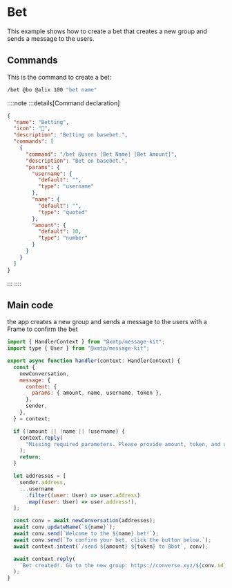 # Bet

This example shows how to create a bet that creates a new group and sends a message to the users.

## Commands

This is the command to create a bet:

```bash [cmd]
/bet @bo @alix 100 "bet name"
```

::::note
:::details[Command declaration]

```json
{
  "name": "Betting",
  "icon": "🎰",
  "description": "Betting on basebet.",
  "commands": [
    {
      "command": "/bet @users [Bet Name] [Bet Amount]",
      "description": "Bet on basebet.",
      "params": {
        "username": {
          "default": "",
          "type": "username"
        },
        "name": {
          "default": "",
          "type": "quoted"
        },
        "amount": {
          "default": 10,
          "type": "number"
        }
      }
    }
  ]
}
```

:::
::::

## Main code

the app creates a new group and sends a message to the users with a Frame to confirm the bet

```jsx [src/handler/betting.ts]
import { HandlerContext } from "@xmtp/message-kit";
import type { User } from "@xmtp/message-kit";

export async function handler(context: HandlerContext) {
  const {
    newConversation,
    message: {
      content: {
        params: { amount, name, username, token },
      },
      sender,
    },
  } = context;

  if (!amount || !name || !username) {
    context.reply(
      "Missing required parameters. Please provide amount, token, and username.",
    );
    return;
  }

  let addresses = [
    sender.address,
    ...username
      .filter((user: User) => user.address)
      .map((user: User) => user.address!),
  ];

  const conv = await newConversation(addresses);
  await conv.updateName(`${name}`);
  await conv.send(`Welcome to the ${name} bet!`);
  await conv.send(`To confirm your bet, click the button below.`);
  await context.intent(`/send ${amount} ${token} to @bot`, conv);

  await context.reply(
    `Bet created!. Go to the new group: https://converse.xyz/${conv.id}`,
  );
}
```
